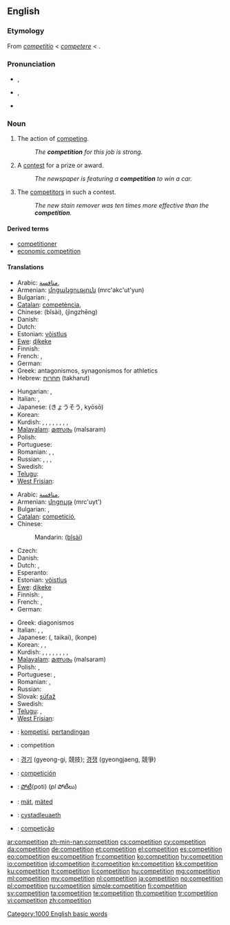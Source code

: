 {{slim-wikipedia}}
{{also|compétition}}
==English==

===Etymology===
From {{etyl|LL.}} ''[[competitio]]'' < ''[[competere]]'' < {{etyl|la}} {{term|peto|petō|lang=la}}.

===Pronunciation===
* {{a|RP}} {{IPA|/ˌkɒmpəˈtɪʃən/}}, {{SAMPA|/%kQmp@"tIS@n/}}
* {{a|GenAm}} {{IPA|/ˌkɑːmpəˈtɪʃən/}}, {{SAMPA|/%kA:mp@"tIS@n/}}
* {{audio|en-us-competition.ogg|Audio (US)}}

===Noun===
{{en-noun|s|-}}

# {{uncountable}} The action of [[compete | competing]].
#: ''The '''competition''' for this job is strong.''
# {{countable}} A [[contest]] for a prize or award.
#: ''The newspaper is featuring a '''competition''' to win a car.''
# {{context|uncountable|collectively}} The [[competitor]]s in such a contest.
#: ''The new stain remover was ten times more effective than the '''competition'''.''

====Derived terms====
* [[competitioner]]
* [[economic competition]]

====Translations====
{{trans-top|action of competing}}
* Arabic: [[منافسة]], {{f}}
* Armenian: [[մրցակցություն]] (mrc'akc'ut'yun)
* Bulgarian: {{t|bg|съперничество|n}},  {{t+|bg|конкуренция|f}}
* [[Catalan]]: [[competència]], {{f}}
* Chinese: {{zh-ts|比賽|比赛}} (bǐsài), {{zh-ts|競爭|竞争}} (jìngzhēng)
* Danish: {{t+|da|konkurrence|c}}
* Dutch: {{t+|nl|concurrentie|f}}
* Estonian: [[võistlus]]
* [[Ewe]]: [[ɖikeke]]
* Finnish: {{t+|fi|kilpailu}}
* French: {{t+|fr|compétition|f}}, {{t+|fr|concurrence|f}}
* German: {{t+|de|Konkurrenz|f}}
* Greek: {{t+|el|ανταγωνισμός|m}} antagonismos, {{t+|el|συναγωνισμός|m}} synagonismos for athletics
* Hebrew: [[תחרות]] (takharut) {{f}}
{{trans-mid}}
* Hungarian: {{t|hu|verseny}}, {{t|hu|versengés}}
* Italian: {{t+|it|competizione|f}}, {{t+|it|concorrenza|f}}
* Japanese: {{Jpan|[[競争]]}} (きょうそう, kyōsō)
* Korean: {{t|ko|경쟁|sc=Kore}}
* Kurdish: {{t+|ku|pêşbazî}}, {{t+|ku|pêşbirk}}, {{t+|ku|berêkane}}, {{t+|ku|misabiqe}}, {{t+|ku|hevrikî}}, {{t+|ku|hawirkan}}, {{t+|ku|riberiz}}, {{t+|ku|sîbaq}}, {{t+|ku|reqabet}}
* [[Malayalam]]: [[മത്സരം]] (malsaram)
* Polish: {{t-|pl|rywalizacja|f}}
* Portuguese: {{t+|pt|competição|f}}
* Romanian: {{t|ro|competiție}}, {{t|ro|concurență|f}}, {{t|ro|concurs|n}}
* Russian: {{t+|ru|соревнование|n|tr=sorevnovánije}},  {{t|ru|состязание|n|tr=sostjazánije}},  {{t+|ru|конкуренция|f|tr=konkuréntsija}}, {{t+|ru|конкурс|m|tr=kónkurs}}
* Swedish: {{t+|sv|konkurrens|c}}
* [[Telugu]]: {{t|te|పోటీచేయు|tr=poticeyu|sc=Telu}}
* [[West Frisian]]: {{t+|fy|kompetysje|c|xs=West Frisian}}
{{trans-bottom}}

{{trans-top|contest for a prize or award}}
* Arabic: [[منافسة]], {{f}}
* Armenian: [[մրցույթ]] (mrc'uyt')
* Bulgarian: {{t+|bg|състезание|n}},  {{t|bg|съревнование|n}}
* [[Catalan]]: [[competició]], {{f}}
* Chinese:
*: Mandarin: {{zh-ts|比賽|比赛}} ([[bǐ]][[sài]])
* Czech: {{t-|cs|soutěž|f}}
* Danish: {{t+|da|konkurrence|c}}
* Dutch: {{t+|nl|competitie|f}}, {{t-|nl|toernooi|n}}
* Esperanto: {{t+|eo|konkurso}}
* Estonian: [[võistlus]]
* [[Ewe]]: [[ɖikeke]]
* Finnish: {{t+|fi|kilpailu}}, {{t+|fi|kisa}}
* French: {{t+|fr|concours|m}}, {{t+|fr|compétition|f}}
* German: {{t+|de|Wettbewerb|m}}
{{trans-mid}}
* Greek: {{t+|el|διαγωνισμός|m}} diagonismos
* Italian: {{t-|it|concorso|m}}, {{t+|it|competizione|f}}, {{t-|it|gara|f}}
* Japanese: {{Jpan|[[大会]]}} ({{Jpan|[[たいかい]]}}, taikai), {{Jpan|[[コンペ]]}} (konpe)
* Korean: {{t|ko|경기|sc=Kore}}, {{t|ko|경쟁 시험|sc=Kore}}, {{t|ko|경진 대회|sc=Kore}}
* Kurdish: {{t+|ku|pêşbazî}}, {{t+|ku|pêşbirk}}, {{t+|ku|berêkane}}, {{t+|ku|misabiqe}}, {{t+|ku|hevrikî}}, {{t+|ku|hawirkan}}, {{t+|ku|riberiz}}, {{t+|ku|sîbaq}}, {{t+|ku|reqabet}}
* [[Malayalam]]: [[മത്സരം]] (malsaram)
* Polish: {{t+|pl|konkurs|m}}, {{t+|pl|zawody}}
* Portuguese: {{t+|pt|concurso|m}}, {{t+|pt|competição|f}}
* Romanian: {{t|ro|concurs|n}}, {{t|ro|competiție|f}}
* Russian: {{t+|ru|конкурс|m|tr=kónkurs}}
* Slovak: [[súťaž]] {{f}}
* Swedish: {{t+|sv|tävling|c}}
* [[Telugu]]: {{t|te|పందెము|tr=pamdemu|sc=Telu}}, {{t|te|పోటీ|tr=poti|sc=Telu}}
* [[West Frisian]]: {{t+|fy|kompetysje|c|xs=West Frisian}}
{{trans-bottom}}

<!--Remove this section once all of the translations below have been moved into the tables above.-->
{{checktrans-top}}
* {{ttbc|id}}: [[kompetisi]], [[tanding|pertandingan]]
* {{ttbc|ia}}: competition
* {{ttbc|ko}}: [[경기]] (gyeong-gi, 競技); [[경쟁]] (gyeongjaeng, 競爭)
* {{ttbc|es}}: [[competición]] {{f}}
* {{ttbc|te}}: [[పోటీ]](poti) (''pl'' పోటీలు)
* {{ttbc|vo}}: [[mät]], [[mäted]]
* {{ttbc|cy}}: [[cystadleuaeth]] {{f}}
* {{ttbc|pt}}: [[competição]]
{{trans-bottom}}

[[Category:1000 English basic words]]

[[ar:competition]]
[[zh-min-nan:competition]]
[[cs:competition]]
[[cy:competition]]
[[da:competition]]
[[de:competition]]
[[et:competition]]
[[el:competition]]
[[es:competition]]
[[eo:competition]]
[[eu:competition]]
[[fr:competition]]
[[ko:competition]]
[[hy:competition]]
[[io:competition]]
[[id:competition]]
[[it:competition]]
[[kn:competition]]
[[kk:competition]]
[[ku:competition]]
[[lt:competition]]
[[li:competition]]
[[hu:competition]]
[[mg:competition]]
[[ml:competition]]
[[my:competition]]
[[nl:competition]]
[[ja:competition]]
[[no:competition]]
[[pl:competition]]
[[ru:competition]]
[[simple:competition]]
[[fi:competition]]
[[sv:competition]]
[[ta:competition]]
[[te:competition]]
[[th:competition]]
[[tr:competition]]
[[vi:competition]]
[[zh:competition]]